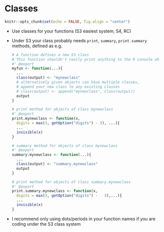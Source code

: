 # Classes  

```r
knitr::opts_chunk$set(echo = FALSE, fig.align = "center")
```
  
- Use classes for your functions (S3 easiest system; S4, RC)
- Under S3 your class probably needs `print`, `summary`, `print.summary` methods, defined as e.g. 
  ```r
  # A function defines a new S3 class
  # This function shouldn't really print anything to the R console when run
  #' @export
  myfun <- function(...){
    ...
    class(output) <- "mynewclass"
    # alternatively given objects can have multiple classes,
    # append your new class to any existing classes
    # class(output) <- append("mynewclass", class(output))
    output
  }
  
  # print method for objects of class mynewclass
  #' @export
  print.mynewclass <- function(x,
    digits = max(3, getOption("digits") - 3), ...){
    ...
    invisible(x)
  }
  
  # summary method for objects of class mynewclass
  #' @export
  summary.mynewclass <- function(...){
    ...
    class(output) <- "summary.mynewclass"
    output
  }
  
  # print method for objects of class summary.mynewclass
  #' @export
  print.summary.mynewclass <- function(x,
    digits = max(3, getOption("digits") -   3),...){
    ...
    invisible(x)  
  }
  ```
- I recommend only using dots/periods in your function names if you are coding under the S3 class system
